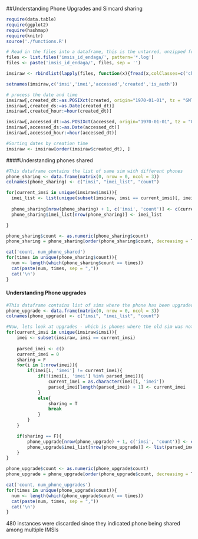 ##Understanding Phone Upgrades and Simcard sharing

```r
require(data.table)
require(ggplot2)
require(hashmap)
require(knitr)
source('./functions.R')
```

```r
# Read in the files into a dataframe, this is the untarred, unzipped folder that Shaddi sent #out remove the 0 byte files, or it will fail
files <- list.files('imsis_id_endaga/', pattern='*.log')
files <- paste('imsis_id_endaga/', files, sep = '')

imsiraw <- rbindlist(lapply(files, function(x){fread(x,colClasses=c('character','character','integer','integer','integer'))}))

setnames(imsiraw,c('imsi','imei','accessed','created','is_auth'))
```

```r
# process the date and time
imsiraw[,created_dt:=as.POSIXct(created, origin="1970-01-01", tz = "GMT")]
imsiraw[,created_ds:=as.Date(created_dt)]
imsiraw[,created_hour:=hour(created_dt)]

imsiraw[,accessed_dt:=as.POSIXct(accessed, origin="1970-01-01", tz = "GMT")]
imsiraw[,accessed_ds:=as.Date(accessed_dt)]
imsiraw[,accessed_hour:=hour(accessed_dt)]

#Sorting dates by creation time
imsiraw <- imsiraw[order(imsiraw$created_dt), ]
```

####Understanding phones shared
```r
#This dataframe contains the list of same sim with different phones
phone_sharing <- data.frame(matrix(0, nrow = 0, ncol = 3))
colnames(phone_sharing) <- c("imsi", "imei_list", "count")

for(current_imsi in unique(imsiraw$imsi)){
  imei_list <- list(unique(subset(imsiraw, imsi == current_imsi)[, imei]))
  
  phone_sharing[nrow(phone_sharing) + 1, c('imsi', 'count')] <- c(current_imsi, length(imei_list[[1]]))
  phone_sharing$imei_list[nrow(phone_sharing)] <- imei_list

}

phone_sharing$count <- as.numeric(phone_sharing$count)
phone_sharing = phone_sharing[order(phone_sharing$count, decreasing = T), ]

cat('count, num_phone_shared')
for(times in unique(phone_sharing$count)){
  num <- length(which(phone_sharing$count == times))
  cat(paste(num, times, sep = ","))
  cat('\n')
}
```

#### Understanding Phone upgrades
```r
#This dataframe contains list of sims where the phone has been upgraded
phone_upgrade <- data.frame(matrix(0, nrow = 0, ncol = 3))
colnames(phone_upgrade) <- c("imsi", "imei_list", "count")

#Now, lets look at upgrades - which is phones where the old sim was not logged back.
for(current_imsi in unique(imsiraw$imsi)){
    imei <- subset(imsiraw, imsi == current_imsi)
    
    parsed_imei <- c()
    current_imei = 0
    sharing = F
    for(i in 1:nrow(imei)){
        if(imei[i, 'imei'] != current_imei){
            if(!(imei[i, 'imei'] %in% parsed_imei)){
                current_imei = as.character(imei[i, 'imei'])
                parsed_imei[length(parsed_imei) + 1] <- current_imei
            }
            else{
                sharing = T
                break
            }
        }  
    }

    if(sharing == F){
        phone_upgrade[nrow(phone_upgrade) + 1, c('imsi', 'count')] <- c(current_imsi, length(parsed_imei))
        phone_upgrade$imei_list[nrow(phone_upgrade)] <- list(parsed_imei)
    }
}

phone_upgrade$count <- as.numeric(phone_upgrade$count)
phone_upgrade = phone_upgrade[order(phone_upgrade$count, decreasing = T), ]

cat('count, num_phone_upgrades')
for(times in unique(phone_upgrade$count)){
  num <- length(which(phone_upgrade$count == times))
  cat(paste(num, times, sep = ","))
  cat('\n')
}
```
480 instances were discarded since they indicated phone being shared among multiple IMSIs